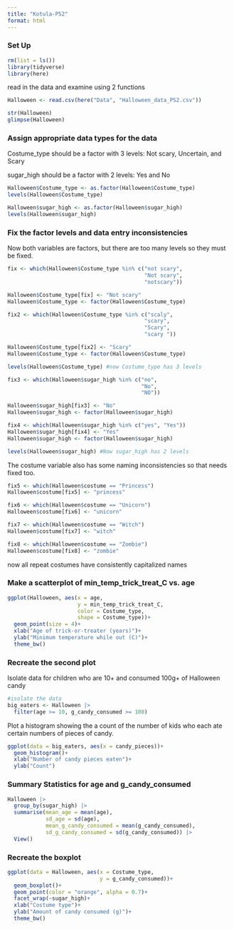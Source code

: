 ```yaml
---
title: "Kotula-PS2"
format: html
---
```


### Set Up

```r
rm(list = ls())
library(tidyverse)
library(here)
```

read in the data and examine using 2 functions

```r
Halloween <- read.csv(here("Data", "Halloween_data_PS2.csv"))

str(Halloween)
glimpse(Halloween)
```

### Assign appropriate data types for the data

Costume_type should be a factor with 3 levels: Not scary, Uncertain, and Scary

sugar_high should be a factor with 2 levels: Yes and No

```r
Halloween$Costume_type <- as.factor(Halloween$Costume_type)
levels(Halloween$Costume_type) 

Halloween$sugar_high <- as.factor(Halloween$sugar_high)
levels(Halloween$sugar_high)
```

### Fix the factor levels and data entry inconsistencies

Now both variables are factors, but there are too many levels so they must be fixed.

```r
fix <- which(Halloween$Costume_type %in% c("not scary",
                                           "Not scary",
                                           "notscary"))

Halloween$Costume_type[fix] <- "Not scary"
Halloween$Costume_type <- factor(Halloween$Costume_type)

fix2 <- which(Halloween$Costume_type %in% c("scaly",
                                           "scary",
                                           "Scary",
                                           "scary "))

Halloween$Costume_type[fix2] <- "Scary"
Halloween$Costume_type <- factor(Halloween$Costume_type)

levels(Halloween$Costume_type) #now Costume_type has 3 levels

fix3 <- which(Halloween$sugar_high %in% c("no",
                                          "No",
                                          "NO"))

Halloween$sugar_high[fix3] <- "No"
Halloween$sugar_high <- factor(Halloween$sugar_high)

fix4 <- which(Halloween$sugar_high %in% c("yes", "Yes"))
Halloween$sugar_high[fix4] <- "Yes"
Halloween$sugar_high <- factor(Halloween$sugar_high)

levels(Halloween$sugar_high) #Now sugar_high has 2 levels
```

The costume variable also has some naming inconsistencies so that needs fixed too.

```r
fix5 <- which(Halloween$costume == "Princess")
Halloween$costume[fix5] <- "princess"

fix6 <- which(Halloween$costume == "Unicorn")
Halloween$costume[fix6] <- "unicorn"

fix7 <- which(Halloween$costume == "Witch")
Halloween$costume[fix7] <- "witch"

fix8 <- which(Halloween$costume == "Zombie")
Halloween$costume[fix8] <- "zombie"
```

now all repeat costumes have consistently capitalized names

### Make a scatterplot of min_temp_trick_treat_C vs. age

```r
ggplot(Halloween, aes(x = age,
                      y = min_temp_trick_treat_C,
                      color = Costume_type,
                      shape = Costume_type))+
  geom_point(size = 4)+
  xlab("Age of trick-or-treater (years)")+
  ylab("Minimum temperature while out (C)")+
  theme_bw()
```

### Recreate the second plot

Isolate data for children who are 10+ and consumed 100g+ of Halloween candy

```r
#isolate the data
big_eaters <- Halloween |>
  filter(age >= 10, g_candy_consumed >= 100)
```

Plot a histogram showing the a count of the number of kids who each ate certain numbers of pieces of candy.

```r
ggplot(data = big_eaters, aes(x = candy_pieces))+
  geom_histogram()+
  xlab("Number of candy pieces eaten")+
  ylab("Count")
```

### Summary Statistics for age and g_candy_consumed

```r
Halloween |>
  group_by(sugar_high) |>
  summarise(mean_age = mean(age),
            sd_age = sd(age),
            mean_g_candy_consumed = mean(g_candy_consumed),
            sd_g_candy_consumed = sd(g_candy_consumed)) |>
  View()
```

### Recreate the boxplot 

```r
ggplot(data = Halloween, aes(x = Costume_type,
                             y = g_candy_consumed))+
  geom_boxplot()+
  geom_point(color = "orange", alpha = 0.7)+
  facet_wrap(~sugar_high)+
  xlab("Costume type")+
  ylab("Amount of candy consumed (g)")+
  theme_bw()
  
```
